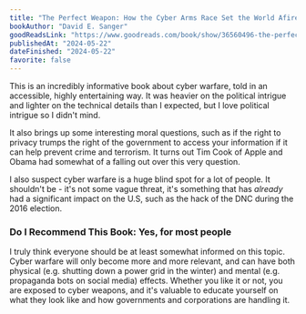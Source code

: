 ```yaml
---
title: "The Perfect Weapon: How the Cyber Arms Race Set the World Afire"
bookAuthor: "David E. Sanger"
goodReadsLink: "https://www.goodreads.com/book/show/36560496-the-perfect-weapon"
publishedAt: "2024-05-22"
dateFinished: "2024-05-22"
favorite: false
---
```


This is an incredibly informative book about cyber warfare, told in an accessible, highly entertaining way. It was heavier on the political intrigue and lighter on the technical details than I expected, but I love political intrigue so I didn't mind.

It also brings up some interesting moral questions, such as if the right to privacy trumps the right of the government to access your information if it can help prevent crime and terrorism. It turns out Tim Cook of Apple and Obama had somewhat of a falling out over this very question.

I also suspect cyber warfare is a huge blind spot for a lot of people. It shouldn't be - it's not some vague threat, it's something that has _already_ had a significant impact on the U.S, such as the hack of the DNC during the 2016 election.

### Do I Recommend This Book: Yes, for most people

I truly think everyone should be at least somewhat informed on this topic. Cyber warfare will only become more and more relevant, and can have both physical (e.g. shutting down a power grid in the winter) and mental (e.g. propaganda bots on social media) effects. Whether you like it or not, you are exposed to cyber weapons, and it's valuable to educate yourself on what they look like and how governments and corporations are handling it.
